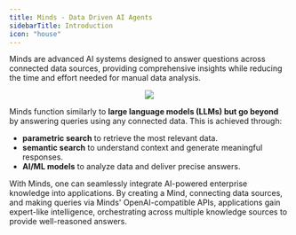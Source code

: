 ```yaml
---
title: Minds - Data Driven AI Agents
sidebarTitle: Introduction
icon: "house"
---
```


Minds are advanced AI systems designed to answer questions across connected data sources, providing comprehensive insights while reducing the time and effort needed for manual data analysis.

<p align="center">
  <img src="assets/minds/MindsWorkflow.png"/>
</p>

Minds function similarly to **large language models (LLMs) but go beyond** by answering queries using any connected data. This is achieved through:

* **parametric search** to retrieve the most relevant data.
* **semantic search** to understand context and generate meaningful responses.
* **AI/ML models** to analyze data and deliver precise answers.

With Minds, one can seamlessly integrate AI-powered enterprise knowledge into applications. By creating a Mind, connecting data sources, and making queries via Minds' OpenAI-compatible APIs, applications gain expert-like intelligence, orchestrating across multiple knowledge sources to provide well-reasoned answers.
